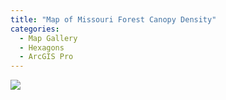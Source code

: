 ```yaml
---
title: "Map of Missouri Forest Canopy Density"
categories:
  - Map Gallery
  - Hexagons
  - ArcGIS Pro
---
```


![](img-map-10.jpg){.image-bordered}